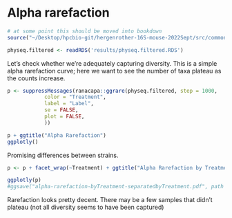 # Alpha rarefaction

```r
# at some point this should be moved into bookdown
source("~/Desktop/hpcbio-git/hergenrother-16S-mouse-2022Sept/src/common_code.R", local = knitr::knit_global())
```

```r
physeq.filtered <- readRDS('results/physeq.filtered.RDS')
```

Let's check whether we're adequately capturing diversity.  This is a simple alpha rarefaction curve; here we want to see the number of taxa plateau as the counts increase.

```r
p <- suppressMessages(ranacapa::ggrare(physeq.filtered, step = 1000,
            color = "Treatment",
            label = "Label",
            se = FALSE,
            plot = FALSE,
            ))
```

```r
p + ggtitle("Alpha Rarefaction")
ggplotly()
```

Promising differences between strains.

```r
p <- p + facet_wrap(~Treatment) + ggtitle("Alpha Rarefaction by Treatment")  # theme(legend.position = c(0.8, 0.2))

ggplotly(p)
#ggsave("alpha-rarefaction-byTreatment-separatedbyTreatment.pdf", path = "./results/final-plots", device = pdf, width = 7.5, height = 5, units = "in")
```

Rarefaction looks pretty decent. There may be a few samples that didn't plateau (not all diversity seems to have been captured)